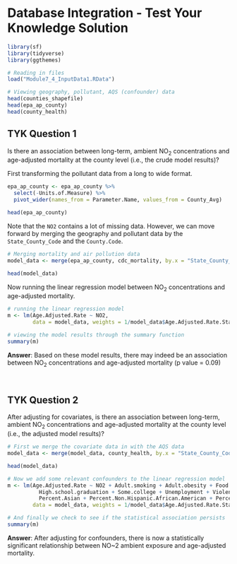 # Database Integration - Test Your Knowledge Solution

```r
library(sf)
library(tidyverse)
library(ggthemes)
```


```r
# Reading in files
load("Module7_4_InputData1.RData")

# Viewing geography, pollutant, AQS (confounder) data 
head(counties_shapefile)
head(epa_ap_county)
head(county_health)
```

## TYK Question 1

Is there an association between long-term, ambient NO~2~ concentrations and age-adjusted mortality at the county level (i.e., the crude model results)?

First transforming the pollutant data from a long to wide format. 
```r
epa_ap_county <- epa_ap_county %>% 
  select(-Units.of.Measure) %>% 
  pivot_wider(names_from = Parameter.Name, values_from = County_Avg)

head(epa_ap_county)
```

Note that the `NO2` contains a lot of missing data. However, we can move forward by merging the geography and pollutant data by the `State_County_Code` and the `County.Code`.
```r
# Merging mortality and air pollution data
model_data <- merge(epa_ap_county, cdc_mortality, by.x = "State_County_Code", by.y = "County.Code")

head(model_data)
```

Now running the linear regression model between NO~2~ concentrations and age-adjusted mortality.
```r
# running the linear regression model
m <- lm(Age.Adjusted.Rate ~ NO2,
        data = model_data, weights = 1/model_data$Age.Adjusted.Rate.Standard.Error) 

# viewing the model results through the summary function
summary(m)   
```
**Answer**: Based on these model results, there may indeed be an association between NO~2~ concentrations and age-adjusted mortality (p value = 0.09)

<br>

## TYK Question 2 

After adjusting for covariates, is there an association between long-term, ambient NO~2~ concentrations and age-adjusted mortality at the county level (i.e., the adjusted model results)?
```r
# First we merge the covariate data in with the AQS data
model_data <- merge(model_data, county_health, by.x = "State_County_Code", by.y = "County.5.digit.FIPS.Code", all.x = TRUE)

head(model_data)
```

```r
# Now we add some relevant confounders to the linear regression model
m <- lm(Age.Adjusted.Rate ~ NO2 + Adult.smoking + Adult.obesity + Food.environment.index + Physical.inactivity +
          High.school.graduation + Some.college + Unemployment + Violent.crime + Percent.Rural + Percent.Females +
          Percent.Asian + Percent.Non.Hispanic.African.American + Percent.American.Indian.and.Alaskan.Native + Percent.NonHispanic.white,
        data = model_data, weights = 1/model_data$Age.Adjusted.Rate.Standard.Error)

# And finally we check to see if the statistical association persists
summary(m)
```

**Answer**: After adjusting for confounders, there is now a statistically significant relationship between NO~2 ambient exposure and age-adjusted mortality.